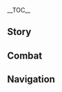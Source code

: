 {{CharacterTabs}}
{{LanguageTabs}}
__TOC__
==Story==
{{VO/Story
|character           = Ororon
|language            = zh
|language_s          = zh
|language_t          = zh-tw
|name_s              = 欧洛伦
|name_t              = 歐洛倫

<!-- Hello -->
|vo_01_01_title_s    = 初次见面…
|vo_01_01_title_t    = 初次見面…
|vo_01_01_subtitle   = Hello
|vo_01_01_file       = VO_{language}{character} Hello.ogg
|vo_01_01_tx_s       = 你好，我是来自「烟谜主」的欧洛伦。我不是卖菜的，但是可以送你一些。<br>别担心，没什么特别的原因，也没有想从你这里换取什么。我只是好奇每颗种子最终会长成什么样，所以越种越多。希望它们都能在中意它们的胃里安度晚年。
|vo_01_01_tx_t       = {{MC|m=你|f=妳}}好，我是來自「煙謎主」的歐洛倫。我不是賣菜的，但是可以送{{MC|m=你|f=妳}}一些。<br>別擔心，沒什麼特別的原因，也沒有想從{{MC|m=你|f=妳}}這裡換取什麼。我只是好奇每顆種子最終會長成什麼樣子，所以越種越多。希望它們都能在中意它們的胃裡安度晚年。
|vo_01_01_rm         = 

<!-- Chats -->
|vo_02_01_title_s    = 闲聊·怪人
|vo_02_01_title_t    = 閒聊·怪人
|vo_02_01_subtitle   = Chat: Weirdos
|vo_02_01_file       = VO_{language}{character} Chat - Weirdos.ogg
|vo_02_01_tx_s       = 你听谁说的烟谜主里都是怪人？我以为只有我一个。还有谁啊？
|vo_02_01_tx_t       = {{MC|m=你|f=妳}}聽誰說煙謎主裡都是怪人的？我以為只有我一個。還有誰啊？
|vo_02_01_rm         = 

|vo_02_02_title_s    = 闲聊·目标
|vo_02_02_title_t    = 閒聊·目標
|vo_02_02_subtitle   = Chat: Target
|vo_02_02_file       = VO_{language}{character} Chat - Target.ogg
|vo_02_02_tx_s       = 每个人都应该有一种自己最喜欢的动物，或者蔬菜，或者水果。这样才能知道自己想要成为什么样的人。
|vo_02_02_tx_t       = 每個人都應該有一種自己最喜歡的動物，或者是蔬菜、或者是水果。這樣才能知道自己想要成為什麼樣的人。
|vo_02_02_rm         = 

|vo_02_03_title_s    = 闲聊·迷烟
|vo_02_03_title_t    = 閒聊·迷煙
|vo_02_03_subtitle   = Chat: Smoke
|vo_02_03_file       = VO_{language}{character} Chat - Smoke.ogg
|vo_02_03_tx_s       = 不是所有的迷烟都能穿过。如果野心太大，就会被烟雾呛到。
|vo_02_03_tx_t       = 不是所有的迷煙都能穿過。如果野心太大，就會被煙霧嗆到。
|vo_02_03_rm         = 

<!-- Weather -->
|vo_03_01_title_s    = 下雨的时候…
|vo_03_01_title_t    = 下雨的時候…
|vo_03_01_subtitle   = When It Rains
|vo_03_01_file       = VO_{language}{character} When It Rains.ogg
|vo_03_01_tx_s       = 跑起来泥水会溅到衣摆上，飞的话…浸水的披风又太沉了。还是找个地方蹲会儿吧。
|vo_03_01_tx_t       = 跑起來泥水會濺到衣襬上，飛的話…浸水的披風又太重了。還是找個地方蹲一下吧。
|vo_03_01_rm         = 

|vo_03_02_title_s    = 打雷的时候…
|vo_03_02_title_t    = 打雷的時候…
|vo_03_02_subtitle   = When Thunder Strikes
|vo_03_02_file       = VO_{language}{character} When Thunder Strikes.ogg
|vo_03_02_tx_s       = 闪电很像蛇。不知道有没有人利用它们的颜色和形状占卜…说实话，有点担心这些人的安全。
|vo_03_02_tx_t       = 閃電很像蛇。不知道有沒有人利用它們的顏色和形狀占卜…說實話，有點擔心這些人的安全。
|vo_03_02_rm         = 

|vo_03_03_title_s    = 下雪的时候…
|vo_03_03_title_t    = 下雪的時候…
|vo_03_03_subtitle   = When It Snows
|vo_03_03_file       = VO_{language}{character} When It Snows.ogg
|vo_03_03_tx_s       = …雪下面葬着什么。轻一点，不要惊醒它们。
|vo_03_03_tx_t       = …雪下面葬著某些東西。輕一點，不要驚醒它們。
|vo_03_03_rm         = 

|vo_03_04_title_s    = 阳光很好…
|vo_03_04_title_t    = 陽光很好…
|vo_03_04_subtitle   = When the Sun Is Out
|vo_03_04_file       = VO_{language}{character} When the Sun Is Out.ogg
|vo_03_04_tx_s       = 太阳是永燃之火，纳塔人从不惧怕直视烈日。当然，实在受不了可以戴墨镜。
|vo_03_04_tx_t       = 太陽是永燃之火，納塔人從不懼怕直視烈日。當然，實在受不了可以戴墨鏡。
|vo_03_04_rm         = 

|vo_03_05_title_s    = 在沙漠的时候…
|vo_03_05_title_t    = 在沙漠的時候…
|vo_03_05_subtitle   = In the Desert
|vo_03_05_file       = VO_{language}{character} In the Desert.ogg
|vo_03_05_tx_s       = 这地方…感觉很难种出东西来。要不还是走吧？
|vo_03_05_tx_t       = 這地方…感覺很難種出東西來。我看還是走吧？
|vo_03_05_rm         = 

<!-- Greetings -->
|vo_04_01_title_s    = 早上好…
|vo_04_01_title_t    = 早安…
|vo_04_01_subtitle   = Good Morning
|vo_04_01_file       = VO_{language}{character} Good Morning.ogg
|vo_04_01_tx_s       = 抱歉，虽然睁着眼睛，但我还没醒…正事可以晚点说吗？
|vo_04_01_tx_t       = 抱歉，雖然睜著眼睛，但我還沒醒…正事可以晚點說嗎？
|vo_04_01_rm         = 

|vo_04_02_title_s    = 中午好…
|vo_04_02_title_t    = 午安…
|vo_04_02_subtitle   = Good Afternoon
|vo_04_02_file       = VO_{language}{character} Good Afternoon.ogg
|vo_04_02_tx_s       = 胃说时间到了，应该去吃点东西。但我想不出要吃什么…也可能是脑子还没醒。
|vo_04_02_tx_t       = 胃說時間到了，應該去吃點東西。但我想不出要吃什麼…也可能是腦子還沒醒。
|vo_04_02_rm         = 

|vo_04_03_title_s    = 晚上好…
|vo_04_03_title_t    = 晚上好…
|vo_04_03_subtitle   = Good Evening
|vo_04_03_file       = VO_{language}{character} Good Evening.ogg
|vo_04_03_tx_s       = 突然想喝肉龙掌气泡咖啡，不加奶。你说太晚了？那…早上好。
|vo_04_03_tx_t       = 突然想喝肉龍掌氣泡咖啡，不加奶。{{MC|m=你|f=妳}}說太晚了？那…早安。
|vo_04_03_rm         = 

|vo_04_04_title_s    = 晚安…
|vo_04_04_title_t    = 晚安…
|vo_04_04_subtitle   = Good Night
|vo_04_04_file       = VO_{language}{character} Good Night.ogg
|vo_04_04_tx_s       = 一到这个时候大脑就会活跃起来。我很早就放弃强迫自己睡眠了，所以你先休息吧，我带上夜灯去看看地里的萝卜。
|vo_04_04_tx_t       = 一到這個時候大腦就會活躍起來。我很早就放棄強迫自己睡眠了，所以{{MC|m=你|f=妳}}先休息吧，我帶著夜燈去看看地裡的蘿蔔。
|vo_04_04_rm         = 

<!-- About -->
|vo_05_01_title_s    = 关于欧洛伦自己·交流
|vo_05_01_title_t    = 關於歐洛倫自己·交流
|vo_05_01_subtitle   = About {character}: Communication
|vo_05_01_file       = VO_{language}{character} About {character} - Communication.ogg
|vo_05_01_tx_s       = 我知道自己说话有时很难懂。你如果有哪里没听明白，请直接提问，我不介意的。
|vo_05_01_tx_t       = 我知道自己說話有時很難懂。{{MC|m=你|f=妳}}如果有哪裡沒聽懂，請直接提問，我不介意的。
|vo_05_01_rm         = 

|vo_05_02_title_s    = 关于欧洛伦自己·未解之谜
|vo_05_02_title_t    = 關於歐洛倫自己·未解之謎
|vo_05_02_subtitle   = About {character}: Unsolved Mystery
|vo_05_02_quest      = The Rainbow Destined to Burn
|vo_05_02_friendship = 4
|vo_05_02_file       = VO_{language}{character} About {character} - Unsolved Mystery.ogg
|vo_05_02_tx_s       = 我不知道自己是从哪来的，但似乎也并不好奇…比起这个，我更想知道自己该往何处去。
|vo_05_02_tx_t       = 我不知道自己是從哪來的，但似乎也並不好奇…比起這個，我更想知道自己該往何處去。
|vo_05_02_rm         = 

<!-- About Us -->
|vo_06_01_title_s    = 关于我们·道歉
|vo_06_01_title_t    = 關於我們·道歉
|vo_06_01_subtitle   = About Us: Apology
|vo_06_01_quest      = The Rainbow Destined to Burn
|vo_06_01_file       = VO_{language}{character} About Us - Apology.ogg
|vo_06_01_tx_s       = 抱歉…嗯…我是说，真的很抱歉。一上来就骗你，的确不是什么好的开局。原因已经都告诉你了，绝无虚言。如果你不想接受也没关系，那我会尽量不出现在你面前。
|vo_06_01_tx_t       = 抱歉…嗯…我是說，真的很抱歉。一上來就騙{{MC|m=你|f=妳}}，的確不是什麼好的開場。原因已經都告訴{{MC|m=你|f=妳}}了，絕無虛言。如果{{MC|m=你|f=妳}}不想接受也沒關係，那我會盡量不出現在{{MC|m=你|f=妳}}面前。
|vo_06_01_rm         = 

|vo_06_02_title_s    = 关于我们·谢礼
|vo_06_02_title_t    = 關於我們·謝禮
|vo_06_02_subtitle   = About Us: Thank-You Gifts
|vo_06_02_quest      = The Rainbow Destined to Burn
|vo_06_02_friendship = 6
|vo_06_02_file       = VO_{language}{character} About Us - Thank-You Gifts.ogg
|vo_06_02_tx_s       = 这是「凌晨四点」的肉龙掌，「比头大」的青蜜莓，「截至上周为止第一甜」的蜜…还有…哦，还有「咔库库免费问诊券」。<br>怎么露出疑惑的表情，这些是送给你的，请收下。你帮了我的忙，但看上去并不缺什么，我只好按照自己的喜好准备了礼物。<br>咔库库是谁？咔库库是龙。有机会介绍你们认识。
|vo_06_02_tx_t       = 這是「凌晨四點」的肉龍掌、「比頭大」的青蜜莓、「截至上週為止第一甜」的蜜…還有…哦，還有「咔庫庫免費問診券」。<br>怎麼露出疑惑的表情？這些是送給{{MC|m=你|f=妳}}的，請收下。{{MC|m=你|f=妳}}幫了我的忙，但看起來並不缺什麼，我只好按照自己的喜好準備了禮物。<br>咔庫庫是誰？咔庫庫是龍。有機會介紹{{MC|m=你|f=妳}}們認識。
|vo_06_02_rm         = 

<!-- Miscellany I -->
|vo_07_01_title_s    = 关于「神之眼」…
|vo_07_01_title_t    = 關於「神之眼」…
|vo_07_01_subtitle   = About the [[Vision]]
|vo_07_01_friendship = 4
|vo_07_01_file       = VO_{language}{character} About the Vision.ogg
|vo_07_01_tx_s       = 听人说打雷有助于作物生长。我试了下在菜地中央驱动「神之眼」，很遗憾，卷心菜和番茄都不太开心，所以就没继续了。
|vo_07_01_tx_t       = 聽人說打雷有助於作物生長。我試了一下在菜地中央驅動「神之眼」，很遺憾，高麗菜和番茄都不太開心，所以就沒繼續了。
|vo_07_01_rm         = 

|vo_07_02_title_s    = 有什么想要分享…
|vo_07_02_title_t    = 有什麼想要分享…
|vo_07_02_subtitle   = Something to Share
|vo_07_02_file       = VO_{language}{character} Something to Share.ogg
|vo_07_02_tx_s       = 一个小窍门：不要做第一个提出建议的人。就像先长出来的果实容易被盯上，第一个出头的人经常输得很惨。
|vo_07_02_tx_t       = 一個小竅門：不要當第一個提出建議的人。就像先長出來的果實容易被盯上，第一個出頭的人經常輸得很慘。
|vo_07_02_rm         = 

|vo_07_03_title_s    = 感兴趣的见闻…
|vo_07_03_title_t    = 感興趣的見聞…
|vo_07_03_subtitle   = Interesting Things
|vo_07_03_file       = VO_{language}{character} Interesting Things.ogg
|vo_07_03_tx_s       = 飞鼯其实并不总像它们在高空滑翔时那样目中无人。它们会突然飞过来，扒在你身上不走。这种时候很难不给它们点好处。从某种角度来看，算是一群狡猾的家伙。
|vo_07_03_tx_t       = 飛鼯其實並不總像牠們在高空滑翔時那樣目中無人。牠們會突然飛過來，巴在{{MC|m=你|f=妳}}身上不走。這種時候很難不給牠們點好處。從某種角度來看，算是一群狡猾的傢伙。
|vo_07_03_rm         = 

<!-- About Others -->
|vo_08_01_title_s    = 关于希诺宁…
|vo_08_01_title_t    = 關於希諾寧…
|vo_08_01_subtitle   = About [[Xilonen]]
|vo_08_01_friendship = 4
|vo_08_01_file       = VO_{language}{character} About Xilonen.ogg
|vo_08_01_tx_s       = 她好像很喜欢待在高处，尤其是树上。我发现倒挂在树枝上会比躺在上面更解压，有机会可以和她交流下心得。欸，不好吗？大家总说要换个角度看世界，像希诺宁这样的发明家，应该很需要吧。
|vo_08_01_tx_t       = 她好像很喜歡待在高處，尤其是樹上。我發現倒掛在樹枝上會比躺在上面更抒壓，有機會可以和她交流一下心得。欸，不好嗎？大家總說要換個角度看世界，像希諾寧這樣的發明家，應該很需要吧。
|vo_08_01_rm         = 

|vo_08_02_title_s    = 关于基尼奇…
|vo_08_02_title_t    = 關於基尼奇…
|vo_08_02_subtitle   = About [[Kinich]]
|vo_08_02_friendship = 4
|vo_08_02_file       = VO_{language}{character} About Kinich.ogg
|vo_08_02_tx_s       = 那个阿乔很有意思。它年纪很大，却又年纪很小。基尼奇正好相反，他年纪很小，但年纪很大。你…你能明白我的意思对吧？
|vo_08_02_tx_t       = 那個阿喬很有意思。牠年紀很大，卻又年紀很小。基尼奇正好相反，他年紀很小，但年紀很大。{{MC|m=你|f=妳}}…{{MC|m=你|f=妳}}能明白我的意思對吧？
|vo_08_02_rm         = 

|vo_08_03_title_s    = 关于恰斯卡…
|vo_08_03_title_t    = 關於恰斯卡…
|vo_08_03_subtitle   = About [[Chasca]]
|vo_08_03_friendship = 4
|vo_08_03_file       = VO_{language}{character} About Chasca.ogg
|vo_08_03_tx_s       = 恰斯卡很厉害，也很出名。只要她一来，人们就都不吵架了，开始和和气气地握手。最讲理的家伙原来叫「武力威慑」，是个不错的名字。
|vo_08_03_tx_t       = 恰斯卡很厲害，也很出名。只要她一來，人們就都不吵架了，開始和和氣氣地握手。最講理的傢伙原來叫「武力威懾」，是個不錯的名字。
|vo_08_03_rm         = 

|vo_08_04_title_s    = 关于伊法…
|vo_08_04_title_t    = 關於伊法…
|vo_08_04_subtitle   = About [[Ifa]]
|vo_08_04_friendship = 4
|vo_08_04_file       = VO_{language}{character} About Ifa.ogg
|vo_08_04_tx_s       = 别看伊法经常教训病号，他和龙们的关系其实很好。闲下来他会在诊所门口弹吉他，让围上来的龙一个一个跟着唱。<br>但其实就是呜呜叫啦。我如果碰到了也会加入。我是说加入龙。
|vo_08_04_tx_t       = 別看伊法經常教訓病患，他和龍們的關係其實很好。閒下來他會在診所門口彈吉他，讓圍上來的龍一個一個跟著唱。<br>但其實就是嗚嗚叫啦。我如果碰到了也會加入。我是說加入龍。
|vo_08_04_rm         = 

|vo_08_05_title_s    = 关于茜特菈莉…
|vo_08_05_title_t    = 關於茜特菈莉…
|vo_08_05_subtitle   = About [[Citlali]]
|vo_08_05_quest      = The Rainbow Destined to Burn
|vo_08_05_friendship = 4
|vo_08_05_file       = VO_{language}{character} About Citlali.ogg
|vo_08_05_tx_s       = 奶奶其实是个很直白的人，高兴或者不高兴都会直接表现出来，也不太擅长掩饰自己的情感。你看上去像是她的同辈，或者…甚至比她更大？<br>抱歉，这样好像不太礼貌，我不多问了。但如果真是这样，就请你多和她聊聊天吧，奶奶大概受够了身边都是晚辈，见到你会很开心的。
|vo_08_05_tx_t       = 奶奶其實是個很直白的人，高興或者不高興都會直接表現出來，也不太擅長掩飾自己的情感。{{MC|m=你|f=妳}}看起來像是她的同輩，或者…甚至比她更大？<br>抱歉，這樣好像不太禮貌，我不多問了。但如果真的是這樣，就請{{MC|m=你|f=妳}}多和她聊聊天吧，奶奶大概受夠了身邊都是晚輩，見到{{MC|m=你|f=妳}}會很開心的。
|vo_08_05_rm         = 

|vo_08_06_title_s    = 关于伊安珊…
|vo_08_06_title_t    = 關於伊安珊…
|vo_08_06_subtitle   = About [[Iansan]]
|vo_08_06_friendship = 4
|vo_08_06_file       = VO_{language}{character} About Iansan.ogg
|vo_08_06_tx_s       = 只能说，还好火神大人没有派她来抓我。她是远近闻名的运动教练，虽然我有身高优势，但很可能跑不过她。障眼法？用多了就不管用了啊。
|vo_08_06_tx_t       = 只能說，還好火神大人沒有派她來抓我。她是遠近聞名的運動教練，雖然我有身高優勢，但很可能跑不過她。障眼法？用多了就不管用了啊。
|vo_08_06_rm         = 

|vo_08_07_title_s    = 关于玛薇卡…
|vo_08_07_title_t    = 關於瑪薇卡…
|vo_08_07_subtitle   = About [[Mavuika]]
|vo_08_07_quest      = The Rainbow Destined to Burn
|vo_08_07_friendship = 4
|vo_08_07_file       = VO_{language}{character} About Mavuika.ogg
|vo_08_07_tx_s       = 我之前并不认识火神大人。<br>我的意思是，我当然知道火神是谁，但并不像当面对过话的那种「认识」。在这之前，火神大人对我来说更像一种刻写着力量的图腾，一个象征着掌控全局的标志。这在我心中并不算切实的了解，所以我产生了疑问。<br>现在疑问消失了不少，我很开心，也有些心虚和羞愧…她似乎从不迷茫，知道火焰为何长燃，所以无论如何不能让其熄灭。我希望…希望自己能成为帮得上纳塔的人。<br>当然，关于她我还有一些思考…上次在宴会上见到她吃了很多很多绿叶蔬菜，我们还聊了这件事，她说她很喜欢营养均衡的感觉。总觉得，是比想象中更细致的人。
|vo_08_07_tx_t       = 我之前並不認識火神大人。<br>我的意思是，我當然知道火神是誰，但並不是當面講過話的那種「認識」。在這之前，火神大人對我來說更像一種刻寫著力量的圖騰、一個象徵著掌控全局的標誌。這在我心中並不算確切的瞭解，所以我產生了疑問。<br>現在疑問消失了不少，我很開心，也有點心虛和羞愧…她似乎從不迷茫，知道火焰為何常燃，所以無論如何不能讓其熄滅。我希望…希望自己能成為幫得上納塔的人。<br>當然，關於她我還有一些思考…上次在宴會上看到她吃了很多很多綠葉蔬菜，我們還聊了這件事。她說她很喜歡營養均衡的感覺。總覺得，是比想像中更細膩的人。
|vo_08_07_rm         = 

|vo_08_08_title_s    = 关于「队长」…
|vo_08_08_title_t    = 關於「隊長」…
|vo_08_08_subtitle   = About [[The Captain]]
|vo_08_08_friendship = 4
|vo_08_08_file       = VO_{language}{character} About The Captain.ogg
|vo_08_08_tx_s       = 
|vo_08_08_tx_t       = 
|vo_08_08_rm         = 

<!-- More About -->
|vo_09_01_title_s    = 想要了解欧洛伦·其一
|vo_09_01_title_t    = 想要瞭解歐洛倫·其一
|vo_09_01_subtitle   = More About {character}: I
|vo_09_01_file       = VO_{language}{character} More About {character} - 01.ogg
|vo_09_01_tx_s       = 你好。要握手吗？纳塔人打招呼一般不会这样正式，但你想要也可以。其实在远处喊一声就够了，我听力很好，会察觉到的。
|vo_09_01_tx_t       = {{MC|m=你|f=妳}}好。要握手嗎？納塔人打招呼通常不會這麼正式，但{{MC|m=你|f=妳}}想要也可以。其實在遠處喊一聲就夠了，我聽力很好，會察覺到的。
|vo_09_01_rm         = 

|vo_09_02_title_s    = 想要了解欧洛伦·其二
|vo_09_02_title_t    = 想要瞭解歐洛倫·其二
|vo_09_02_subtitle   = More About {character}: II
|vo_09_02_friendship = 3
|vo_09_02_file       = VO_{language}{character} More About {character} - 02.ogg
|vo_09_02_tx_s       = 你似乎总是很忙，我也希望像你一样，一直有事可做。但有时，我又很喜欢清闲度日。人的心情真多变啊，我自己也控制不了，真为难。
|vo_09_02_tx_t       = {{MC|m=你|f=妳}}似乎總是很忙，我也希望像{{MC|m=你|f=妳}}一樣，一直有事可做。但有時，我又很喜歡清閒度日。人的心情真多變啊，我自己也控制不了，真為難。
|vo_09_02_rm         = 

|vo_09_03_title_s    = 想要了解欧洛伦·其三
|vo_09_03_title_t    = 想要瞭解歐洛倫·其三
|vo_09_03_subtitle   = More About {character}: III
|vo_09_03_friendship = 4
|vo_09_03_file       = VO_{language}{character} More About {character} - 03.ogg
|vo_09_03_tx_s       = 纳塔的白天很热，所以除非必要，我更喜欢晚上出门。你见过夜晚的水面吗？月光让水波闪着光，看起来十分清亮。但只有在阳光下你才能看清它是不是真的干净，所以，尽量不要触碰夜晚漆黑的水。
|vo_09_03_tx_t       = 納塔的白天很熱，所以除非必要，不然我比較喜歡晚上出門。{{MC|m=你|f=妳}}看過夜晚的水面嗎？月光讓水波閃著光，看起來十分清亮。但只有在陽光下{{MC|m=你|f=妳}}才能看清它是不是真的乾淨，所以，盡量不要觸碰夜晚漆黑的水。
|vo_09_03_rm         = 

|vo_09_04_title_s    = 想要了解欧洛伦·其四
|vo_09_04_title_t    = 想要瞭解歐洛倫·其四
|vo_09_04_subtitle   = More About {character}: IV
|vo_09_04_quest      = The Rainbow Destined to Burn
|vo_09_04_friendship = 5
|vo_09_04_file       = VO_{language}{character} More About {character} - 04.ogg
|vo_09_04_tx_s       = 我对灵魂的感知天生比其他人强一些。怎么描述呢…人的灵魂有些像一团团莫测的能量，如果世界上有形态各异的小龙棉花糖，那大概就是灵魂的样子吧。你的灵魂很温暖，是烤过的那种。
|vo_09_04_tx_t       = 我對靈魂的感知天生比其他人強一點。怎麼描述呢…人的靈魂有點像一團團莫測的能量，如果世界上有形態各異的小龍棉花糖，那大概就是靈魂的樣子吧。{{MC|m=你|f=妳}}的靈魂很溫暖，是烤過的那種。
|vo_09_04_rm         = 

|vo_09_05_title_s    = 想要了解欧洛伦·其五
|vo_09_05_title_t    = 想要瞭解歐洛倫·其五
|vo_09_05_subtitle   = More About {character}: V
|vo_09_05_quest      = The Rainbow Destined to Burn
|vo_09_05_friendship = 6
|vo_09_05_file       = VO_{language}{character} More About {character} - 05.ogg
|vo_09_05_tx_s       = 老实说，我自己对自己也不甚了解。我总是有很多疑问；已有的问题还没得到解决，马上又会有新的加入进来。<br>好像没有什么特别好的解决办法…只能尽量往前走，对吧？
|vo_09_05_tx_t       = 老實說，我自己對自己也不甚瞭解。我總是有很多疑問；已有的問題還沒得到解決，馬上又會有新的加入進來。<br>好像沒有什麼特別好的解決辦法…只能盡量往前走，對吧？
|vo_09_05_rm         = 

<!-- Miscellany II -->
|vo_10_01_title_s    = 欧洛伦的爱好…
|vo_10_01_title_t    = 歐洛倫的愛好…
|vo_10_01_subtitle   = {character}'s Hobbies
|vo_10_01_file       = VO_{language}{character} Hobbies.ogg
|vo_10_01_tx_s       = 除了种菜和观察蜜虫以外的爱好？有的。…当然有，给我点时间，会想出来的。
|vo_10_01_tx_t       = 除了種菜和觀察蜜蟲以外的愛好？有的…當然有，給我點時間，會想出來的。
|vo_10_01_rm         = 

|vo_10_02_title_s    = 欧洛伦的烦恼…
|vo_10_02_title_t    = 歐洛倫的煩惱…
|vo_10_02_subtitle   = {character}'s Troubles
|vo_10_02_file       = VO_{language}{character} Troubles.ogg
|vo_10_02_tx_s       = 有时，想要和做到之间的距离真的很难跨越。
|vo_10_02_tx_t       = 有時，想要和做到之間的距離真的很難跨越。
|vo_10_02_rm         = 

|vo_10_03_title_s    = 喜欢的食物…
|vo_10_03_title_t    = 喜歡的食物…
|vo_10_03_subtitle   = Favorite Food
|vo_10_03_file       = VO_{language}{character} Favorite Food.ogg
|vo_10_03_tx_s       = 吃塔塔可时，在下面放一张空饼皮。只要吃得足够多，掉下来的食材就能变成一个新的塔塔可了。
|vo_10_03_tx_t       = 吃塔塔可時，在下面放一張空餅皮。只要吃得夠多，掉下來的食材就會變成一個新的塔塔可了。
|vo_10_03_rm         = 

|vo_10_04_title_s    = 讨厌的食物…
|vo_10_04_title_t    = 討厭的食物…
|vo_10_04_subtitle   = Least Favorite Food
|vo_10_04_quest      = The Rainbow Destined to Burn
|vo_10_04_file       = VO_{language}{character} Least Favorite Food.ogg
|vo_10_04_tx_s       = 军用食品…尤其是压缩饼干。它们就像「队长」的灵魂一样沉重…品质很好，只是太硬了。
|vo_10_04_tx_t       = 軍用食品…尤其是壓縮餅乾。它們就像「隊長」的靈魂一樣沉重…品質很好，只是太硬了。
|vo_10_04_rm         = 

<!-- Receiving a Gift -->
|vo_11_01_title_s    = 收到赠礼·其一
|vo_11_01_title_t    = 收到贈禮·其一
|vo_11_01_subtitle   = Receiving a Gift: I
|vo_11_01_file       = VO_{language}{character} Receiving a Gift - 01.ogg
|vo_11_01_tx_s       = 厉害，比我自己做的好吃。
|vo_11_01_tx_t       = 厲害，比我自己做的好吃。
|vo_11_01_rm         = 

|vo_11_02_title_s    = 收到赠礼·其二
|vo_11_02_title_t    = 收到贈禮·其二
|vo_11_02_subtitle   = Receiving a Gift: II
|vo_11_02_file       = VO_{language}{character} Receiving a Gift - 02.ogg
|vo_11_02_tx_s       = 不多不少，正正好的味道。
|vo_11_02_tx_t       = 不多不少，恰到好處的味道。
|vo_11_02_rm         = 

|vo_11_03_title_s    = 收到赠礼·其三
|vo_11_03_title_t    = 收到贈禮·其三
|vo_11_03_subtitle   = Receiving a Gift: III
|vo_11_03_file       = VO_{language}{character} Receiving a Gift - 03.ogg
|vo_11_03_tx_s       = 我不太明白…这是什么艺术？
|vo_11_03_tx_t       = 我不太明白…這是什麼藝術？
|vo_11_03_rm         = 

<!-- Birthday -->
|vo_12_01_title_s    = 生日…
|vo_12_01_title_t    = 生日…
|vo_12_01_subtitle   = Birthday
|vo_12_01_file       = VO_{language}{character} Birthday.ogg
|vo_12_01_tx_s       = 在纳塔，有种说法是，一个人的出生日期决定了他的命运。如果他的生日和某位大英雄是同一天，那他就会得到这位英雄的庇佑，拥有和他一样的品质。<br>我想，和你共享生日的人一定很幸运。生日快乐。
|vo_12_01_tx_t       = 在納塔，有種說法是，一個人的出生日期決定了他的命運。如果他的生日和某位大英雄是同一天，那他就會得到這位英雄的庇佑，擁有和他一樣的素質。<br>我想，和{{MC|m=你|f=妳}}共享生日的人一定很幸運。生日快樂。
|vo_12_01_rm         = 

<!-- Feelings About Ascension -->
|vo_13_01_title_s    = 突破的感受·起
|vo_13_01_title_t    = 突破的感受·起
|vo_13_01_subtitle   = Feelings About Ascension: Intro
|vo_13_01_ascension  = 1
|vo_13_01_file       = VO_{language}{character} Feelings About Ascension - 01.ogg
|vo_13_01_tx_s       = 你刚刚拿给我的是什么？能再让我看一下吗？
|vo_13_01_tx_t       = {{MC|m=你|f=妳}}剛剛拿給我的是什麼？能再讓我看一下嗎？
|vo_13_01_rm         = 

|vo_13_02_title_s    = 突破的感受·承
|vo_13_02_title_t    = 突破的感受·承
|vo_13_02_subtitle   = Feelings About Ascension: Building Up
|vo_13_02_ascension  = 2
|vo_13_02_file       = VO_{language}{character} Feelings About Ascension - 02 (Aether).ogg
|vo_13_02_tx_s       = {{A|VO ZH Ororon Feelings About Ascension - 02 (Lumine).ogg}} 我是不是应该叫你声老师？谢谢你，{{MC|m=爷爷|f=奶奶}}老师，我学到很多。
|vo_13_02_tx_t       = {{A|VO ZH Ororon Feelings About Ascension - 02 (Lumine).ogg}} 我是不是應該叫{{MC|m=你|f=妳}}一聲老師？謝謝{{MC|m=你|f=妳}}，{{MC|m=爺爺|f=奶奶}}老師，我學到很多。
|vo_13_02_rm         = 

|vo_13_03_title_s    = 突破的感受·转
|vo_13_03_title_t    = 突破的感受·轉
|vo_13_03_subtitle   = Feelings About Ascension: Climax
|vo_13_03_ascension  = 4
|vo_13_03_file       = VO_{language}{character} Feelings About Ascension - 03.ogg
|vo_13_03_tx_s       = 身体很轻，看来可以一下子去到更高的地方了。但要控制好力道，因为磕到头会很疼。
|vo_13_03_tx_t       = 身體很輕，看來可以一下子去到更高的地方了。但要控制好力道，因為磕到頭會很疼。
|vo_13_03_rm         = 

|vo_13_04_title_s    = 突破的感受·合
|vo_13_04_title_t    = 突破的感受·合
|vo_13_04_subtitle   = Feelings About Ascension: Conclusion
|vo_13_04_ascension  = 6
|vo_13_04_file       = VO_{language}{character} Feelings About Ascension - 04.ogg
|vo_13_04_tx_s       = 我还没能力窥探死亡的界限，但你的帮助似乎将死亡推得更远了一些。放心，我不会因此就去随心所欲做坏事的，我保证。
|vo_13_04_tx_t       = 我還沒能力窺探死亡的界限，但{{MC|m=你|f=妳}}的幫助似乎將死亡推得更遠了一些。放心，我不會因此就去隨心所欲做壞事的，我保證。
|vo_13_04_rm         = 
}}

==Combat==
{{Combat VO
|character           = Ororon
|language            = zh

<!-- Elemental Skill -->
|skill_1_tx_s        = 别跑太远。
|skill_1_tx_t        = 別跑太遠。
|skill_1_rm_s        = 
|skill_1_rm_t        = 
|skill_2_tx_s        = 再见咯。
|skill_2_tx_t        = 再見囉。
|skill_2_rm_s        = 
|skill_2_rm_t        = 
|skill_3_tx_s        = 放生！
|skill_3_tx_t        = 放生！
|skill_3_rm          = 
|skill_4_file        = Elemental Skill 1 04, Elemental Skill 1 05, Elemental Skill 1 06

<!-- Elemental Burst -->
|burst_1_tx_s        = 去吧，你自由了。
|burst_1_tx_t        = 去吧，{{MC|m=你|f=妳}}自由了。
|burst_1_rm_s        = 
|burst_1_rm_t        = 
|burst_2_tx_s        = 来，跟大家问好。
|burst_2_tx_t        = 來，跟大家問好。
|burst_2_rm_s        = 
|burst_2_rm_t        = 
|burst_3_tx_s        = 帮我四处看看。
|burst_3_tx_t        = 幫我四處看看。
|burst_3_rm_s        = 
|burst_3_rm_t        = 

<!-- Sprint Start -->
|sprint-s_1_file     = Sprint Start 01,Sprint Start 02,Sprint Start 03

<!-- Deploying Wind Glider -->
|glider_1_file       = Deploying Wind Glider 01,Deploying Wind Glider 02,Deploying Wind Glider 03

<!-- Opening Treasure Chest -->
|chest_1_tx_s        = 你对宝箱的热情正在威胁它们的生存环境。
|chest_1_tx_t        = {{MC|m=你|f=妳}}對寶箱的熱情正在威脅它們的生存環境。
|chest_1_rm_s        = 
|chest_1_rm_t        = 
|chest_2_tx_s        = 敲上去的声音很清脆，应该是颗不错的果实。
|chest_2_tx_t        = 敲出來的聲音很清脆，應該是顆不錯的果實。
|chest_2_rm_s        = 
|chest_2_rm_t        = 
|chest_3_tx_s        = 小心哦，有些龙喜欢躲在箱子里。可能是内向吧。
|chest_3_tx_t        = 小心哦，有些龍喜歡躲在箱子裡。可能是內向吧。
|chest_3_rm_s        = 
|chest_3_rm_t        = 

<!-- Low HP -->
|low-hp_1_tx_s       = 跑不动了…
|low-hp_1_tx_t       = 跑不動了…
|low-hp_1_rm_s       = 
|low-hp_1_rm_t       = 
|low-hp_2_tx_s       = 警惕…！
|low-hp_2_tx_t       = 小心…！
|low-hp_2_rm_s       = 
|low-hp_2_rm_t       = 
|low-hp_3_tx_s       = 坏兆头。
|low-hp_3_tx_t       = 壞兆頭。
|low-hp_3_rm_s       = 
|low-hp_3_rm_t       = 

<!-- Ally Low HP -->
|ally-low-hp_1_tx_s  = 要带你去看医生吗？
|ally-low-hp_1_tx_t  = 要帶你去看醫生嗎？
|ally-low-hp_1_rm_s  = 
|ally-low-hp_1_rm_t  = 
|ally-low-hp_2_tx_s  = 我先补上。
|ally-low-hp_2_tx_t  = 我先補上。
|ally-low-hp_2_rm_s  = 
|ally-low-hp_2_rm_t  = 

<!-- Fallen -->
|fallen_1_tx_s       = 先走一步…
|fallen_1_tx_t       = 先走一步…
|fallen_1_rm         = 
|fallen_2_tx_s       = 看不清了…
|fallen_2_tx_t       = 看不清楚了…
|fallen_2_rm_s       = 
|fallen_2_rm_t       = 
|fallen_3_tx_s       = 听见了…不该存在的声音…
|fallen_3_tx_t       = 聽見了…不該存在的聲音…
|fallen_3_rm_s       = 
|fallen_3_rm_t       = 

<!-- Light Hit Taken -->
|hit-l_1_file        = Light Hit Taken 01,Light Hit Taken 02,Light Hit Taken 03,Light Hit Taken 04,Light Hit Taken 05,Light Hit Taken 06

<!-- Heavy Hit Taken -->
|hit-h_1_tx_s        = 呃，跑慢了…
|hit-h_1_tx_t        = 呃，跑慢了…
|hit-h_1_rm          = 
|hit-h_2_tx_s        = 这不对吧？
|hit-h_2_tx_t        = 這不對吧？
|hit-h_2_rm_s        = 
|hit-h_2_rm_t        = 
|hit-h_3_file        = Heavy Hit Taken 03,Heavy Hit Taken 04,Heavy Hit Taken 05,Heavy Hit Taken 06

<!-- Joining Party -->
|join_1_tx_s         = 要我加入吗？
|join_1_tx_t         = 要我加入嗎？
|join_1_rm_s         = 
|join_1_rm_t         = 
|join_2_tx_s         = 去哪？
|join_2_tx_t         = 去哪？
|join_2_rm           = 
|join_3_tx_s         = 能不能先说，是好事还是坏事？
|join_3_tx_t         = 能不能先說，是好事還是壞事？
|join_3_rm_s         = 
|join_3_rm_t         = 

<!-- Character Idles -->
|idle_1_file         = 

<!-- Light Attack -->
|atk-l_1_file        = Light Attack 01,Light Attack 02,Light Attack 03,Light Attack 04,Light Attack 05,Light Attack 06,Light Attack 07

<!-- Mid Attack -->
|atk-m_1_file        = Mid Attack 01,Mid Attack 02,Mid Attack 03

<!-- Heavy Attack -->
|atk-h_1_file        = Heavy Attack 01,Heavy Attack 02,Heavy Attack 03

<!-- Climbing -->
|climb_1_file        = Climbing 01,Climbing 02,Climbing 03

<!-- Climbing Breath -->
|climb-b_1_file      = Climbing Breath 01,Climbing Breath 02,Climbing Breath 03

<!-- Jumping -->
|jump_1_file         = Jumping 01,Jumping 02,Jumping 03,Jumping 04,Jumping 05,Jumping 01,Jumping 02,Jumping 01,Jumping 02,Jumping 03,Jumping 04,Jumping 05
|jump_2_file         = Superjump 01
|jump_2_tx_s         = {{tx}}
|jump_2_tx_t         = {{tx}}
|jump_2_rm_s         = 
|jump_2_rm_t         = 
|jump_3_file         = Superjump 02
|jump_3_tx_s         = {{tx}}
|jump_3_tx_t         = {{tx}}
|jump_3_rm_s         = 
|jump_3_rm_t         = 

<!-- Nightsoul Transmission -->
|nightsoul_1_file = Nightsoul Transmission 01
}}

==Navigation==
{{Character Navbox|VO-ZH}}